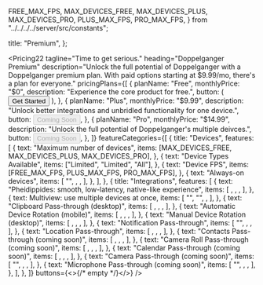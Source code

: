   FREE_MAX_FPS,
  MAX_DEVICES_FREE,
  MAX_DEVICES_PLUS,
  MAX_DEVICES_PRO,
  PLUS_MAX_FPS,
  PRO_MAX_FPS,
} from "../../../../server/src/constants";

  title: "Premium",
};

<Pricing22
  tagline="Time to get serious."
  heading="Doppelganger Premium"
  description="Unlock the full potential of Doppelganger with a Doppelganger premium plan. With paid options starting at $9.99/mo, there's a plan for everyone."
  pricingPlans={[
    {
      planName: "Free",
      monthlyPrice: "$0",
      description: "Experience the core product for free.",
      button: (
        <Button asChild>
          <Link href="/devices">
            Get Started
            <LuArrowRight className="ml-1 h-4 w-4" />
          </Link>
        </Button>
      ),
    },
    {
      planName: "Plus",
      monthlyPrice: "$9.99",
      description:
        "Unlock better integrations and unbridled functionality for one device.",
      button: <Button disabled>Coming Soon</Button>,
    },
    {
      planName: "Pro",
      monthlyPrice: "$14.99",
      description:
        "Unlock the full potential of Doppelganger's multiple deivces.",
      button: <Button disabled>Coming Soon</Button>,
    },
  ]}
  featureCategories={[
    {
      title: "Devices",
      features: [
        {
          text: "Maximum number of devices",
          items: [MAX_DEVICES_FREE, MAX_DEVICES_PLUS, MAX_DEVICES_PRO],
        },
        {
          text: "Device Types Available",
          items: ["Limited", "Limited", "All"],
        },
        {
          text: "Device FPS",
          items: [FREE_MAX_FPS, PLUS_MAX_FPS, PRO_MAX_FPS],
        },
        {
          text: "Always-on devices",
          items: [
            "",
            <BiCheck className="size-6" />,
            <BiCheck className="size-6" />,
          ],
        },
      ],
    },
    {
      title: "Integrations",
      features: [
        {
          text: "Pheidippides: smooth, low-latency, native-like experience",
          items: [
            <BiCheck className="size-6" />,
            <BiCheck className="size-6" />,
            <BiCheck className="size-6" />,
          ],
        },
        {
          text: <Link className="shadcn-link" href="/multiview">Multiview: use multiple devices at once</Link>,
          items: [
            "",
            "",
            <BiCheck className="size-6" />,
          ],
        },
        {
          text: "Clipboard Pass-through (desktop)",
          items: [
            <BiCheck className="size-6" />,
            <BiCheck className="size-6" />,
            <BiCheck className="size-6" />,
          ],
        },
        {
          text: "Automatic Device Rotation (mobile)",
          items: [
            <BiCheck className="size-6" />,
            <BiCheck className="size-6" />,
            <BiCheck className="size-6" />,
          ],
        },
        {
          text: "Manual Device Rotation (desktop)",
          items: [
            <BiCheck className="size-6" />,
            <BiCheck className="size-6" />,
            <BiCheck className="size-6" />,
          ],
        },
        {
          text: "Notification Pass-through",
          items: [
            "",
            <BiCheck className="size-6" />,
            <BiCheck className="size-6" />,
          ],
        },
        {
          text: "Location Pass-through",
          items: [
            <BiCheck className="size-6" />,
            <BiCheck className="size-6" />,
            <BiCheck className="size-6" />,
          ],
        },
        {
          text: "Contacts Pass-through (coming soon)",
          items: [
            <BiCheck className="size-6" />,
            <BiCheck className="size-6" />,
            <BiCheck className="size-6" />,
          ],
        },
        {
          text: "Camera Roll Pass-through (coming soon)",
          items: [
            <BiCheck className="size-6" />,
            <BiCheck className="size-6" />,
            <BiCheck className="size-6" />,
          ],
        },
        {
          text: "Calendar Pass-through (coming soon)",
          items: [
            <BiCheck className="size-6" />,
            <BiCheck className="size-6" />,
            <BiCheck className="size-6" />,
          ],
        },
        {
          text: "Camera Pass-through (coming soon)",
          items: [
            "",
            <BiCheck className="size-6" />,
            <BiCheck className="size-6" />,
          ],
        },
        {
          text: "Microphone Pass-through (coming soon)",
          items: [
            "",
            <BiCheck className="size-6" />,
            <BiCheck className="size-6" />,
          ],
        },
      ],
    },
  ]}
  buttons={<>{/* empty */}</>}
/>
